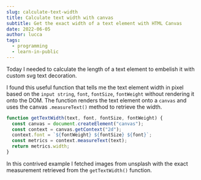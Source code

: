 ```yaml
---
slug: calculate-text-width
title: Calculate text width with canvas
subtitle: Get the exact width of a text element with HTML Canvas
date: 2022-06-05
author: lucca
tags:
  - programming
  - learn-in-public
---
```


Today I needed to calculate the length of a text element to embelish it with custom svg text decoration.

I found this useful function that tells me the text element width in pixel based on the `input string`, `font`, `fontSize`, `fontWeight` without rendering it onto the DOM.
The function renders the text element onto a `canvas` and uses the canvas `.measureText()` method to retrieve the width.

```js
function getTextWidth(text, font, fontSize, fontWeight) {
  const canvas = document.createElement("canvas");
  const context = canvas.getContext("2d");
  context.font = `${fontWeight} ${fontSize} ${font}`;
  const metrics = context.measureText(text);
  return metrics.width;
}
```

In this contrived example I fetched images from unsplash with the exact measurement retrieved from the
`getTextWidth()` function.

<CodeSandbox url="https://codesandbox.io/embed/strikethrough-text-yjkeih?fontsize=14&hidenavigation=1&theme=dark"/>












